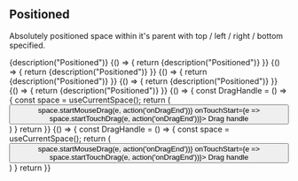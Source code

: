 
<CommonHeader />

<Meta title="Components/Positioned/Top, right, bottom, left specified" component={Positioned} />

## Positioned

Absolutely positioned space within it's parent with top / left / right / bottom specified.

<Canvas>
	<Story name="Non-resizable">
		<ViewPort>
			<Positioned style={green} left={200} top={200} right={200} bottom={200} trackSize={true}>
				{description("Positioned")}
			</Positioned>
		</ViewPort>
	</Story>
</Canvas>

<Canvas>
	<Story name="Resize handles (all sides)">
		{() => {
			return <ViewPort>
				<Positioned style={green} left={200} top={200} right={200} bottom={200} trackSize={true} resizable={[ ResizeType.Left, ResizeType.Top, ResizeType.Bottom, ResizeType.Right, ResizeType.TopLeft, ResizeType.TopRight, ResizeType.BottomLeft, ResizeType.BottomRight ]} onResizeStart={action('onResizeStart')} onResizeEnd={action('onResizeEnd')}>
					{description("Positioned")}
				</Positioned>
			</ViewPort>
		}}
	</Story>
</Canvas>

<Canvas>
	<Story name="Resize handles (left)">
		{() => {
			return <ViewPort>
				<Positioned style={green} left={200} top={200} right={200} bottom={200} trackSize={true} resizable={[ ResizeType.Left ]} onResizeStart={action('onResizeStart')} onResizeEnd={action('onResizeEnd')}>
					{description("Positioned")}
				</Positioned>
			</ViewPort>
		}}
	</Story>
</Canvas>

<Canvas>
	<Story name="Resize handles (top)">
		{() => {
			return <ViewPort>
				<Positioned style={green} left={200} top={200} right={200} bottom={200} trackSize={true} resizable={[ ResizeType.Top ]} onResizeStart={action('onResizeStart')} onResizeEnd={action('onResizeEnd')}>
					{description("Positioned")}
				</Positioned>
			</ViewPort>
		}}
	</Story>
</Canvas>

<Canvas>
	<Story name="Resize handles (right)">
		{() => {
			return <ViewPort>
				<Positioned style={green} left={200} top={200} right={200} bottom={200} trackSize={true} resizable={[ ResizeType.Right ]} onResizeStart={action('onResizeStart')} onResizeEnd={action('onResizeEnd')}>
					{description("Positioned")}
				</Positioned>
			</ViewPort>
		}}
	</Story>
</Canvas>

<Canvas>
	<Story name="Resize handles (bottom)">
		{() => {
			return <ViewPort>
				<Positioned style={green} left={200} top={200} right={200} bottom={200} trackSize={true} resizable={[ ResizeType.Bottom ]} onResizeStart={action('onResizeStart')} onResizeEnd={action('onResizeEnd')}>
					{description("Positioned")}
				</Positioned>
			</ViewPort>
		}}
	</Story>
</Canvas>

<Canvas>
	<Story name="Drag handle">
		{() => {
			const DragHandle = () => {
				const space = useCurrentSpace();
				return (
					<Centered>
						<button onMouseDown={e => space.startMouseDrag(e, action('onDragEnd'))} onTouchStart={e => space.startTouchDrag(e, action('onDragEnd'))}>
							Drag handle
						</button>
					</Centered>
				)
			}
			return <ViewPort>
				<Positioned style={green} left={200} top={200} right={200} bottom={200} trackSize={true}>
					<DragHandle />
				</Positioned>
			</ViewPort>
		}}
	</Story>
</Canvas>

<Canvas>
	<Story name="Drag handle and resizable">
		{() => {
			const DragHandle = () => {
				const space = useCurrentSpace();
				return (
					<Centered>
						<button onMouseDown={e => space.startMouseDrag(e, action('onDragEnd'))} onTouchStart={e => space.startTouchDrag(e, action('onDragEnd'))}>
							Drag handle
						</button>
					</Centered>
				)
			}
			return <ViewPort>
				<Positioned style={green} left={200} top={200} right={200} bottom={200} trackSize={true} resizable={[ ResizeType.Left, ResizeType.Top, ResizeType.Bottom, ResizeType.Right ]} onResizeStart={action('onResizeStart')} onResizeEnd={action('onResizeEnd')}>
					<DragHandle />
				</Positioned>
			</ViewPort>
		}}
	</Story>
</Canvas>